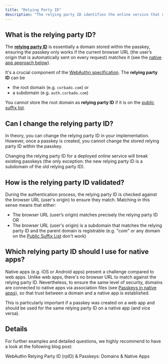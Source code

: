 ```yaml
---
title: "Relying Party ID"
description: "The relying party ID identifies the online service that users authenticate against to."
---
```


## What is the relying party ID?

The [**relying party ID**](https://www.w3.org/TR/webauthn-2/#relying-party-identifier) is essentially a domain stored within the passkey, ensuring the passkey only works if the current browser URL (the user’s origin that is automatically sent on every request) matches it (see the [native app approach below](/helpful-guides/passkeys/passkeys-in-native-apps)).&#x20;

It's a crucial component of the [WebAuthn specification](https://www.w3.org/TR/webauthn-2/). The **relying party ID** can be&#x20;

-   the root domain (e.g. `corbado.com`) or&#x20;
-   a subdomain (e.g. `auth.corbado.com`)

You cannot store the root domain as **relying party ID** if it is on the [public suffix list](https://publicsuffix.org/learn/).&#x20;

## Can I change the relying party ID?

In theory, you can change the relying party ID in your implementation. However, once a passkey is created, you cannot change the stored relying party ID within the passkey.

<Note>
    Changing the relying party ID for a deployed online service will break
    existing passkeys (the only exception: the new relying party ID is a
    subdomain of the old relying party ID).
</Note>

## How is the relying party ID validated?

During the authentication process, the relying party ID is checked against the browser URL (user's origin) to ensure they match. Matching in this sense means that either:

-   The browser URL (user’s origin) matches precisely the relying party ID OR
-   The browser URL (user's origin) is a subdomain that matches the relying party ID and the parent domain is registrable (e.g. "com" or any domain on the [Public Suffix List](https://publicsuffix.org/learn/) don't work)

## Which relying party ID should I use for native apps?

Native apps (e.g. iOS or Android apps) present a challenge compared to web apps. Unlike web apps, there's no browser URL to match against the relying party ID. Nevertheless, to ensure the same level of security, domains are connected to native apps via association files (see [Passkeys in native apps](/helpful-guides/passkeys/passkeys-in-native-apps)), so that trust between a domain and a native app is established.

<Note>
    This is particularly important if a passkey was created on a web app and
    should be used for the same relying party ID on a native app (and vice
    versa).
</Note>

## Details

For further examples and detailed questions, we highly recommend to have a look at the following blog post:

<Card href='https://www.corbado.com/blog/webauthn-relying-party-id-rpid-passkeys'>
    <p>WebAuthn Relying Party ID (rpID) & Passkeys: Domains & Native Apps</p>
</Card>